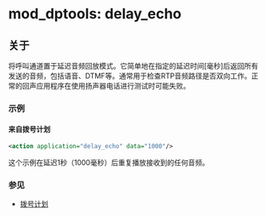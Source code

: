 # mod_dptools: delay_echo

## 关于

将呼叫通道置于延迟音频回放模式。它简单地在指定的延迟时间\[毫秒\]后返回所有发送的音频，包括语音、DTMF等。通常用于检查RTP音频路径是否双向工作。正常的回声应用程序在使用扬声器电话进行测试时可能失败。

### 示例

#### 来自拨号计划

```xml
<action application="delay_echo" data="1000"/>
```

这个示例在延迟1秒（1000毫秒）后重复播放接收到的任何音频。

### 参见

* [拨号计划](../../Dialplan/index.mdx#0-about)